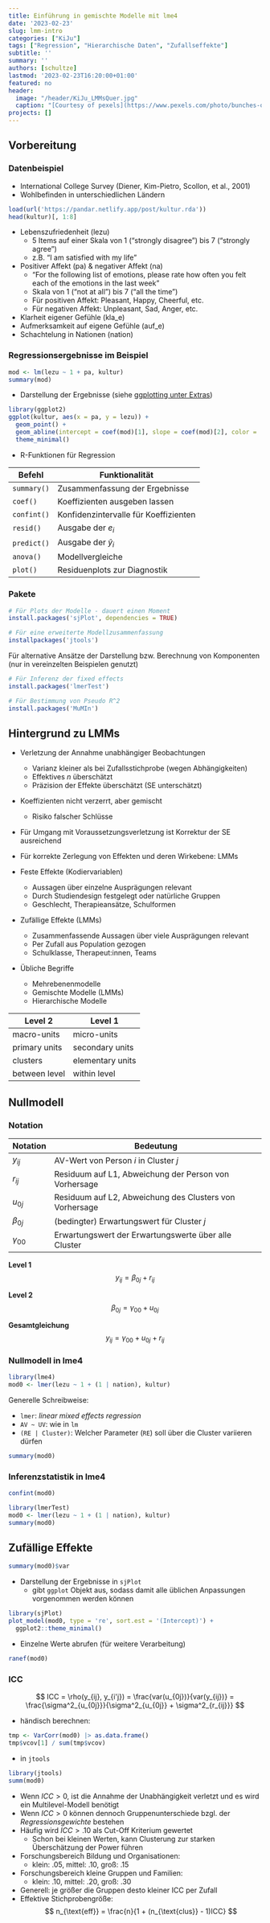 ```yaml
---
title: Einführung in gemischte Modelle mit lme4
date: '2023-02-23'
slug: lmm-intro
categories: ["KiJu"]
tags: ["Regression", "Hierarchische Daten", "Zufallseffekte"]
subtitle: ''
summary: ''
authors: [schultze]
lastmod: '2023-02-23T16:20:00+01:00'
featured: no
header:
  image: "/header/KiJu_LMMsQuer.jpg"
  caption: "[Courtesy of pexels](https://www.pexels.com/photo/bunches-of-grapes-hanging-from-vines-3840335/)"
projects: []
---
```


## Vorbereitung

### Datenbeispiel

- International College Survey (Diener, Kim-Pietro, Scollon, et al., 2001)
- Wohlbefinden in unterschiedlichen Ländern

```r
load(url('https://pandar.netlify.app/post/kultur.rda'))
head(kultur)[, 1:8]
```

- Lebenszufriedenheit (lezu)
  * 5 Items auf einer Skala von 1 (“strongly disagree”) bis 7 (“strongly agree”)
  * z.B. “I am satisfied with my life”
- Positiver Affekt (pa) & negativer Affekt (na)
  * "For the following list of emotions, please rate how often you felt each of the emotions in the last week"
  * Skala von 1 (“not at all”) bis 7 (“all the time”)
  * Für positiven Affekt: Pleasant, Happy, Cheerful, etc.
  * Für negativen Affekt: Unpleasant, Sad, Anger, etc.
- Klarheit eigener Gefühle (kla_e)
- Aufmerksamkeit auf eigene Gefühle (auf_e)
- Schachtelung in Nationen (nation)

### Regressionsergebnisse im Beispiel

```r
mod <- lm(lezu ~ 1 + pa, kultur)
summary(mod)
```
- Darstellung der Ergebnisse (siehe [ggplotting unter Extras](https://pandar.netlify.app/extras/#ggplotting))

```r
library(ggplot2)
ggplot(kultur, aes(x = pa, y = lezu)) + 
  geom_point() +
  geom_abline(intercept = coef(mod)[1], slope = coef(mod)[2], color = 'blue') +
  theme_minimal()
```


- R-Funktionen für Regression

Befehl | Funktionalität
--- | ------
`summary()` | Zusammenfassung der Ergebnisse
`coef()` | Koeffizienten ausgeben lassen
`confint()` | Konfidenzintervalle für Koeffizienten
`resid()` | Ausgabe der $e_{i}$
`predict()` | Ausgabe der $\hat{y}_i$
`anova()` | Modellvergleiche
`plot()` | Residuenplots zur Diagnostik

### Pakete

```r
# Für Plots der Modelle - dauert einen Moment
install.packages('sjPlot', dependencies = TRUE)

# Für eine erweiterte Modellzusammenfassung
installpackages('jtools')
```

Für alternative Ansätze der Darstellung bzw. Berechnung von Komponenten (nur in vereinzelten Beispielen genutzt)

```r
# Für Inferenz der fixed effects
install.packages('lmerTest')

# Für Bestimmung von Pseudo R^2
install.packages('MuMIn')
```


## Hintergrund zu LMMs

- Verletzung der Annahme unabhängiger Beobachtungen
  * Varianz kleiner als bei Zufallsstichprobe (wegen Abhängigkeiten)
  * Effektives $n$ überschätzt
  * Präzision der Effekte überschätzt (SE unterschätzt)
- Koeffizienten nicht verzerrt, aber gemischt
  * Risiko falscher Schlüsse

  
- Für Umgang mit Voraussetzungsverletzung ist Korrektur der SE ausreichend
- Für korrekte Zerlegung von Effekten und deren Wirkebene: LMMs


- Feste Effekte (Kodiervariablen)
  * Aussagen über einzelne Ausprägungen relevant
  * Durch Studiendesign festgelegt oder natürliche Gruppen
  * Geschlecht, Therapieansätze, Schulformen
- Zufällige Effekte (LMMs)
  * Zusammenfassende Aussagen über viele Ausprägungen relevant
  * Per Zufall aus Population gezogen
  * Schulklasse, Therapeut:innen, Teams

  
- Übliche Begriffe
  * Mehrebenenmodelle
  * Gemischte Modelle (LMMs)
  * Hierarchische Modelle

Level 2 | Level 1
--- | ---
macro-units | micro-units
primary units | secondary units
clusters | elementary units
between level | within level

## Nullmodell

### Notation

Notation | Bedeutung
-- | -----
$y_{ij}$ | AV-Wert von Person $i$ in Cluster $j$
$r_{ij}$ | Residuum auf L1, Abweichung der Person von Vorhersage
$u_{0j}$ | Residuum auf L2, Abweichung des Clusters von Vorhersage
$\beta_{0j}$ | (bedingter) Erwartungswert für Cluster $j$
$\gamma_{00}$ | Erwartungswert der Erwartungswerte über alle Cluster

**Level 1** 
$$ y_{ij} = \beta_{0j} + r_{ij} $$

**Level 2**
$$ \beta_{0j} = \gamma_{00} + u_{0j} $$

**Gesamtgleichung**
$$ y_{ij} = \gamma_{00} + u_{0j} + r_{ij} $$

### Nullmodell in lme4

```r
library(lme4)
mod0 <- lmer(lezu ~ 1 + (1 | nation), kultur)
```

Generelle Schreibweise:

- `lmer`: *linear mixed effects regression*
- `AV ~ UV`: wie in `lm`
- `(RE | Cluster)`: Welcher Parameter (`RE`) soll über die Cluster variieren dürfen


```r
summary(mod0)
```

### Inferenzstatistik in lme4

```r
confint(mod0)
```

```r
library(lmerTest)
mod0 <- lmer(lezu ~ 1 + (1 | nation), kultur)
summary(mod0)
```

## Zufällige Effekte

```r
summary(mod0)$var
```

- Darstellung der Ergebnisse in `sjPlot`
  * gibt `ggplot` Objekt aus, sodass damit alle üblichen Anpassungen vorgenommen werden können


```r
library(sjPlot)
plot_model(mod0, type = 're', sort.est = '(Intercept)') + 
  ggplot2::theme_minimal()
```

- Einzelne Werte abrufen (für weitere Verarbeitung)

```r
ranef(mod0)
```

### ICC

$$
  ICC = \rho(y_{ij}, y_{i'j}) = \frac{var(u_{0j})}{var(y_{ij})} = \frac{\sigma^2_{u_{0j}}}{\sigma^2_{u_{0j}} + \sigma^2_{r_{ij}}}
$$

- händisch berechnen:

```r
tmp <- VarCorr(mod0) |> as.data.frame()
tmp$vcov[1] / sum(tmp$vcov)
```

- in `jtools`

```r
library(jtools)
summ(mod0)
```
- Wenn $ICC > 0$, ist die Annahme der Unabhängigkeit verletzt und es wird ein Multilevel-Modell benötigt
- Wenn $ICC > 0$ können dennoch Gruppenunterschiede bzgl. der _Regressionsgewichte_ bestehen
- Häufig wird $ICC >.10$ als Cut-Off Kriterium gewertet
  * Schon bei kleinen Werten, kann Clusterung zur starken Überschätzung der Power führen
- Forschungsbereich Bildung und Organisationen:
  * klein:  .05, mittel: .10, groß: .15
- Forschungsbereich kleine Gruppen und Familien:
  * klein: .10, mittel: .20, groß: .30
- Generell: je größer die Gruppen desto kleiner ICC per Zufall
- Effektive Stichprobengröße:
$$ 
  n_{\text{eff}} = \frac{n}{1 + (n_{\text{clus}} - 1)ICC}
$$

